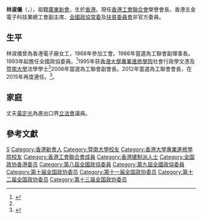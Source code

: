 {{Otheruses|other=名为林淑仪的其他人物|林小群}}
{{Infobox Officeholder
| name = 林淑儀
| native_name = Lam Suk-yee
| honorific-suffix = [[金紫荊星章|GBS]]
| image=[[File:Lam_Suk-yee.jpg|200px]]
| birth_date={{Birth year and age|1953|6}}
| birth_place={{HKG-1910}}
| nationality= {{CHN-HKG}}
| party={{FTU}}
| office = {{CPPCC logo}} [[中國人民政治協商會議|中國人民政治協商會議]]<br/>[[中国人民政治协商会议全国委员会|全國委員會]]常務委員
| term_start = 2018年3月14日
| term_end = 
| chairman = [[汪洋_(1955年)|汪洋]]
| office1 = {{CPPCC logo}} [[中國人民政治協商會議|中國人民政治協商會議]]<br/>[[中国人民政治协商会议全国委员会|全國委員會]][[中國人民政治協商會議全國委員會香港地區委員|香港地區委員]]
| term_start1 = 2013年3月3日
| term_end1 = 
| chairman1 = [[俞正聲|俞正聲]]{{to}}[[汪洋_(1955年)|汪洋]]
| office2={{FTU}}榮譽會長
| alongside2=[[陳婉嫻|陳婉嫻]]
| term_start2=2018年4月16日
| term_end2=
| predecessor2=[[鄭耀棠|鄭耀棠]]
| successor2=
| office3={{FTU}}會長
| term_start3=2012年4月26日
| term_end3=2018年4月16日
| 1blankname3=理事長
| 1namedata3=[[吳秋北|吳秋北]]
| predecessor3=[[鄭耀棠|鄭耀棠]]
| successor3=[[吳秋北|吳秋北]]
| alma_mater=[[香港大學專業進修學院|香港大學專業進修學院]]社會行政學文憑<br>[[暨南大學|暨南大學]]法學學士
| sex=女
}}
'''林淑儀'''{{GBSHK}}（{{lang-en|Lam Suk-yee}}，{{bd|1953年|6月|}}），祖籍[[廣東|廣東]][[新會|新會]]，生於[[香港|香港]]。現任[[香港工會聯合會|香港工會聯合會]]榮譽會長、香港五金電子科技業總工會副主席、[[全國政協常委|全國政協常委]]及[[扶貧委員會|扶貧委員會]]非官方委員。

== 生平 ==
林淑儀曾為香港電子廠女工，1968年參加工會。1986年當選為工聯會副理事長。1993年起擔任全國政協委員。<ref name=fhka>{{cite web|title=香港友好協進會 - 會員 - 政協委員 - 會員詳情|url=http://www.fhka.com.hk/zh-hant/node/464|publisher=香港友好協進會|accessdate=2015-06-22|archive-url=https://web.archive.org/web/20150622162410/http://www.fhka.com.hk/zh-hant/node/464|archive-date=2015-06-22|dead-url=yes}}</ref>1995年获[[香港大學專業進修學院|香港大學專業進修學院]]社會行政學文憑及[[暨南大學|暨南大學]]法學學士<ref name=fhka/>2006年當選為工聯會副會長。2012年當選為工聯會會長，在2015年再度連任。<ref>{{cite web|title=政情：林淑儀揸鑊鏟得「天下」|url=http://orientaldaily.on.cc/cnt/news/20120426/00176_093.html|publisher=香港東方日報|accessdate=2015-06-22|date=2012-04-26|archive-url=https://web.archive.org/web/20160305074429/http://orientaldaily.on.cc/cnt/news/20120426/00176_093.html|archive-date=2016-03-05|dead-url=yes}}</ref>。

== 家庭 ==
丈夫[[黃定光|黃定光]]為進出口界[[香港立法會|立法會]]議員。

== 參考文獻 ==
{{reflist}}

{{香港工聯會負責人}}

{{Authority control}}
{{DEFAULTSORT:L}}
[[Category:林姓|S]]
[[Category:香港新會人|Category:香港新會人]]
[[Category:暨南大學校友|Category:暨南大學校友]]
[[Category:香港大學專業進修學院校友|Category:香港大學專業進修學院校友]]
[[Category:香港工會聯合會成員|Category:香港工會聯合會成員]]
[[Category:香港建制派人士|Category:香港建制派人士]]
[[Category:全国政协香港委员|Category:全国政协香港委员]]
[[Category:第八屆全國政協委員|Category:第八屆全國政協委員]]
[[Category:第九屆全國政協委員|Category:第九屆全國政協委員]]
[[Category:第十届全国政协委员|Category:第十届全国政协委员]]
[[Category:第十一届全国政协委员|Category:第十一届全国政协委员]]
[[Category:第十二届全国政协委员|Category:第十二届全国政协委员]]
[[Category:第十三届全国政协委员|Category:第十三届全国政协委员]]